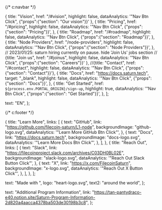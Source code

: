{/* c:navbar */}

  {
    title: "Vision",
    href: "/#vision",
    highlight: false,
    dataAnalytics: '"Nav Btn Click", {"props":{"section": "Our vision"}}'
  },
  {
    title: "Pricing",
    href: "/#pricing",
    highlight: false,
    dataAnalytics: '"Nav Btn Click", {"props":{"section": "Pricing"}}',
  },
  {
    title: "Roadmap",
    href: "/#roadmap",
    highlight: false,
    dataAnalytics: '"Nav Btn Click", {"props":{"section": "Roadmap"}}',
  },
  {
    title: "Node Providers",
    href: "/node-providers",
    highlight: false,
    dataAnalytics: '"Nav Btn Click", {"props":{"section": "Node Providers"}}',
  },
  // 2023/01/25: saturn hiring currently on pause. hide 'Join Us' jobs section
  // {title: "Join us", href: "/#joinus", highlight: false, dataAnalytics: '"Nav Btn Click", {"props":{"section": "Careers"}}' },
  //{title: "Contact", href: "/#contact", highlight: false, dataAnalytics: '"Nav Btn Click", {"props":{"section": "Contact"}}'},
  {
    title: "Docs",
    href: "https://docs.saturn.tech",
    target: "_blank",
    highlight: false,
    dataAnalytics: '"Nav Btn Click", {"props":{"section": "Docs"}}',
  },
  {
    title: "Get Started",
    href: `${process.env.PORTAL_ORIGIN}/sign-up`,
    highlight: true,
    dataAnalytics: '"Nav Btn Click", {"props":{"section": "Get Started"}}',
  },
];

  text: "EN",
};

{/* c:footer */}

  {
    title: "Learn More",
    links: [
      {
        text: "GitHub",
        link: "https://github.com/filecoin-saturn/L1-node",
        backgroundImage: "github-logo.svg",
        dataAnalytics: '"Learn More GitHub Btn Click"',
      },
      {
        text: "Docs",
        link: "https://docs.saturn.tech",
        backgroundImage: "docs-logo.svg",
        dataAnalytics: '"Learn More Docs Btn Click"',
      },
    ],
  },
  {
    title: "Reach Out",
    links: [
      {
        text: "Slack",
        link: "https://filecoinproject.slack.com/archives/C03DH0BL02E",
        backgroundImage: "slack-logo.svg",
        dataAnalytics: '"Reach Out Slack Button Click"',
      },
      {
        text: "X",
        link: "https://x.com/FilecoinSaturn",
        backgroundImage: "x-logo.svg",
        dataAnalytics: '"Reach Out X Button Click"',
      },
    ],
  },
];

  text: "Made with ",
  logo: "heart-logo.svg",
  text2: "around the world",
};

  text: "Additional Program Information",
  link: "https://tan-pantydraco-e40.notion.site/Saturn-Program-Information-2d820a4aacca4378ba503de30198b3c8",
};
